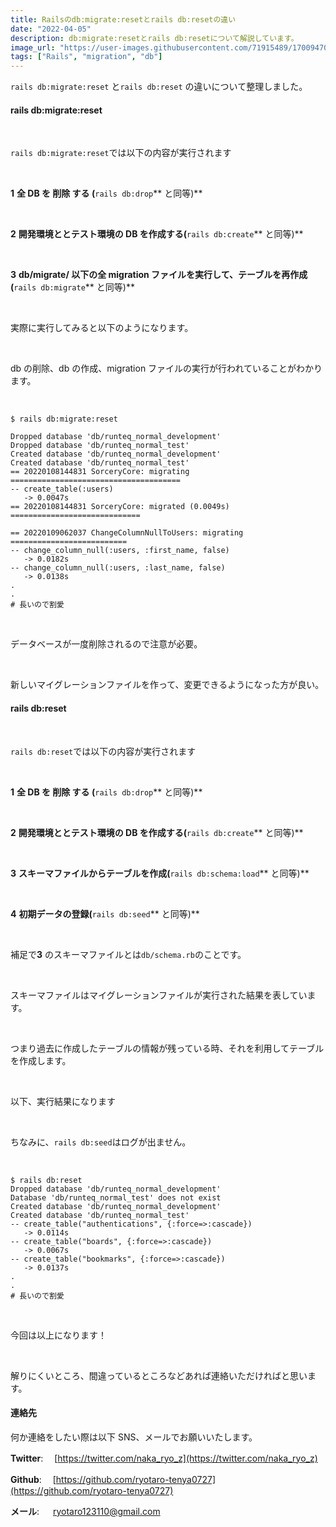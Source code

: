 ```yaml
---
title: Railsのdb:migrate:resetとrails db:resetの違い
date: "2022-04-05"
description: db:migrate:resetとrails db:resetについて解説しています。
image_url: "https://user-images.githubusercontent.com/71915489/170094704-e6d02640-6153-4a45-9fdf-c5414243046e.png"
tags: ["Rails", "migration", "db"]
---
```


`rails db:migrate:reset` と`rails db:reset` の違いについて整理しました。

#### rails db:migrate:reset

<br />

`rails db:migrate:reset`では以下の内容が実行されます

<br />

**1** **全 DB を 削除 する (**`rails db:drop`** と同等)**

<br />

**2** **開発環境ととテスト環境の DB を作成する(**`rails db:create`** と同等)**

<br />

**3** **db/migrate/ 以下の全 migration ファイルを実行して、テーブルを再作成(**`rails db:migrate`** と同等)**

<br />

実際に実行してみると以下のようになります。

<br />

db の削除、db の作成、migration ファイルの実行が行われていることがわかります。

<br />

```ruby{numberLines:true}
$ rails db:migrate:reset

Dropped database 'db/runteq_normal_development'
Dropped database 'db/runteq_normal_test'
Created database 'db/runteq_normal_development'
Created database 'db/runteq_normal_test'
== 20220108144831 SorceryCore: migrating ======================================
-- create_table(:users)
   -> 0.0047s
== 20220108144831 SorceryCore: migrated (0.0049s) =============================

== 20220109062037 ChangeColumnNullToUsers: migrating ==========================
-- change_column_null(:users, :first_name, false)
   -> 0.0182s
-- change_column_null(:users, :last_name, false)
   -> 0.0138s
.
.
# 長いので割愛
```

<br />

データベースが一度削除されるので注意が必要。

<br />

新しいマイグレーションファイルを作って、変更できるようになった方が良い。

#### rails db:reset

<br />

`rails db:reset`では以下の内容が実行されます

<br />

**1** **全 DB を 削除 する (**`rails db:drop`** と同等)**

<br />

**2** **開発環境ととテスト環境の DB を作成する(**`rails db:create`** と同等)**

<br />

**3** **スキーマファイルからテーブルを作成(**`rails db:schema:load`** と同等)**

<br />

**4** **初期データの登録(**`rails db:seed`** と同等)**

<br />

補足で**3** のスキーマファイルとは`db/schema.rb`のことです。

<br />

スキーマファイルはマイグレーションファイルが実行された結果を表しています。

<br />

つまり過去に作成したテーブルの情報が残っている時、それを利用してテーブルを作成します。

<br />

以下、実行結果になります

<br />

ちなみに、`rails db:seed`はログが出ません。

<br />

```ruby{numberLines:true}
$ rails db:reset
Dropped database 'db/runteq_normal_development'
Database 'db/runteq_normal_test' does not exist
Created database 'db/runteq_normal_development'
Created database 'db/runteq_normal_test'
-- create_table("authentications", {:force=>:cascade})
   -> 0.0114s
-- create_table("boards", {:force=>:cascade})
   -> 0.0067s
-- create_table("bookmarks", {:force=>:cascade})
   -> 0.0137s
.
.
# 長いので割愛
```

<br />

今回は以上になります！

<br />

解りにくいところ、間違っているところなどあれば連絡いただければと思います。

#### 連絡先

何か連絡をしたい際は以下 SNS、メールでお願いいたします。

**Twitter**: 　[https://twitter.com/naka_ryo_z](https://twitter.com/naka_ryo_z)

**Github**: 　[https://github.com/ryotaro-tenya0727](https://github.com/ryotaro-tenya0727)

**メール**: 　 ryotaro123110@gmail.com
